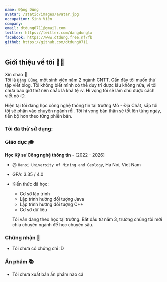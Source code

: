 ```yaml
---
name: Đặng Dũng
avatar: /static/images/avatar.jpg
occupation: Sinh Viên
company:
email: dtdung0711@gmail.com
twitter: https://twitter.com/dangdunglx
facebook: https://www.dtdung.free.nf/fb
github: https://github.com/dtdung0711
---
```



## Giới thiệu về tôi 👨‍💻

Xin chào <span className="wave">👋</span>  
Tôi là `Đặng Dũng`, một sinh viên năm 2 ngành CNTT. Gần đây tôi muốn thử tập viết blog. Tôi không biết mình có thể duy trì được lâu không nữa, vì tôi chưa bao giờ thử nên chắc là khá tệ :v. Hi vọng tôi sẽ làm chủ được cách viết nó :D.

Hiện tại tôi đang học công nghệ thông tin tại trường Mỏ - Địa Chất, sắp tới tôi sẽ phân vào chuyên ngành rồi. Tôi hi vọng bản thân sẽ tốt lên từng ngày, tiến bộ hơn theo từng phiên bản.

### Tôi đã thử sử dụng:

<FamiliarTechStack/>

### Giáo dục 🎓

**Học Kỹ sư Công nghệ thông tin** - [2022 - 2026]

- @ `Hanoi University of Mining and Geology`, Ha Noi, Viet Nam
- GPA: 3.35 / 4.0
- Kiến  thức đã học:

  - Cơ sở lập trình
  - Lập trình hướng đối tượng Java
  - Lập trình hướng đối tượng C++
  - Cơ sở dữ liệu

  Tôi vẫn đang theo học tại trường. Bắt đầu từ năm 3, trường chúng tôi mới chia chuyên ngành để học chuyên sâu.

### Chứng nhận 🏅

- Tôi chưa có chứng chỉ :D

### Ấn phẩm 📚

- Tôi chưa xuất bản ấn phẩm nào cả